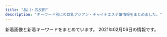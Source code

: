 ```yaml
---
title: "品川・五反田"
description: "キーワード別にの巨乳アジアン・チャイナエステ嬢情報をまとめました。"
---
```


新着画像と新着キーワードをまとめています。
2021年02月06日の情報です。

<DmmAffiliateIns />
<KeywordTable
  shops={
    [
    {
        "img_links": [
            "http://hi-msg.com/tonpoh/images/p-2.jpg",
            "http://hi-msg.com/tonpoh/images/p-13-1.jpg",
            "http://hi-msg.com/tonpoh/images/p-11.jpg",
            "http://hi-msg.com/tonpoh/images/p-7-1.jpg",
            "http://hi-msg.com/tonpoh/images/p-7.jpg",
            "http://hi-msg.com/tonpoh/images/p-10.jpg",
            "http://hi-msg.com/tonpoh/images/p-14.jpg",
            "http://hi-msg.com/tonpoh/images/p-6-1.jpg",
            "http://hi-msg.com/tonpoh/images/tit-staff.png",
            "http://hi-msg.com/tonpoh/images/p-10-1.jpg",
            "http://hi-msg.com/tonpoh/images/p-8.jpg",
            "http://hi-msg.com/tonpoh/images/s6.png",
            "http://hi-msg.com/tonpoh/images/s8.png",
            "http://hi-msg.com/tonpoh/images/p-9.jpg",
            "http://hi-msg.com/tonpoh/images/p-1.jpg",
            "http://hi-msg.com/tonpoh/images/p-12.jpg",
            "http://hi-msg.com/tonpoh/images/fla-3.png",
            "http://hi-msg.com/tonpoh/images/p-8-1.jpg",
            "http://hi-msg.com/tonpoh/images/s9.png",
            "http://hi-msg.com/tonpoh/images/p-14-1.jpg",
            "http://hi-msg.com/tonpoh/images/no.png",
            "http://hi-msg.com/tonpoh/images/tit-sys.png",
            "http://hi-msg.com/tonpoh/images/l.png",
            "http://hi-msg.com/tonpoh/images/line.png",
            "http://hi-msg.com/tonpoh/images/p-5.jpg",
            "http://hi-msg.com/tonpoh/images/p-6.jpg",
            "http://hi-msg.com/tonpoh/images/p-0.jpg",
            "http://hi-msg.com/tonpoh/images/fla-1.png",
            "http://hi-msg.com/tonpoh/images/ll.png",
            "http://hi-msg.com/tonpoh/images/p-13.jpg",
            "http://hi-msg.com/tonpoh/images/p-11-1.jpg",
            "http://hi-msg.com/tonpoh/images/s4.jpg",
            "http://hi-msg.com/tonpoh/images/s1.png",
            "http://hi-msg.com/tonpoh/images/fla.png",
            "http://hi-msg.com/tonpoh/images/p-4.jpg",
            "http://hi-msg.com/tonpoh/images/s5.png",
            "http://hi-msg.com/tonpoh/images/botton.png",
            "http://hi-msg.com/tonpoh/images/p-9-1.jpg",
            "http://hi-msg.com/tonpoh/images/p-12-1.jpg"
        ],
        "station": "JR\u4e94\u53cd\u7530\u99c5\u897f\u53e3",
        "keywords": {},
        "url": "http://hi-msg.com/tonpoh/",
        "name": "\u30c8\u30f3\u30dd\u30fc"
    },
    {
        "station": "JR\u4e94\u53cd\u7530\u99c5\u897f\u53e3",
        "url": "http://es-mirei.com/",
        "img_links": [
            "http://es-mirei.com/images/s3Slider1Images/02.jpg",
            "http://es-mirei.com/staffPhoto/s20170908125528.jpg",
            "http://es-mirei.com/staffPhoto/b20170728165256.jpg",
            "http://es-mirei.com/staffPhoto/s20170728165302.jpg",
            "http://es-mirei.com/images/store/04.jpg",
            "http://es-mirei.com/images/store/03.jpg",
            "http://es-mirei.com/staffPhoto/b20180209180323.jpg",
            "http://es-mirei.com/images/store/06.jpg",
            "http://es-mirei.com/staffPhoto/b20180613122502.jpg",
            "http://es-mirei.com/images/store/05.jpg",
            "http://es-mirei.com/images/s3Slider1Images/01.jpg",
            "http://es-mirei.com/images/store/01.jpg",
            "http://es-mirei.com/staffPhoto/b20170728165536.jpg",
            "http://es-mirei.com/staffPhoto/s20180209180323.jpg",
            "http://es-mirei.com/staffPhoto/s20180613122502.jpg",
            "http://es-mirei.com/staffPhoto/b20170728165302.jpg",
            "http://es-mirei.com/images/s3Slider1Images/03.jpg",
            "http://es-mirei.com/staffPhoto/b20170911152114.jpg",
            "http://es-mirei.com/staffPhoto/s20170728165536.jpg",
            "http://es-mirei.com/staffPhoto/s20170728165256.jpg",
            "http://es-mirei.com/images/noImg.jpg",
            "http://es-mirei.com/staffPhoto/b20170908125528.jpg",
            "http://es-mirei.com/staffPhoto/s20170911152114.jpg",
            "http://es-mirei.com/images/returnStaffBtn.png",
            "http://es-mirei.com/images/store/02.jpg",
            "http://es-mirei.com/staffPhoto/s20170911152129.jpg",
            "http://es-mirei.com/staffPhoto/b20170911152129.jpg"
        ],
        "name": "\u7f8e\u4f36",
        "keywords": {
            "88": 2,
            "85": 2,
            "E": 8,
            "86": 2,
            "87": 4
        }
    },
    {
        "img_links": [],
        "name": "\u30d5\u30ed\u30fc\u30e9",
        "url": "http://f-aroma.info/",
        "keywords": {},
        "station": "JR\u54c1\u5ddd\u99c5\u9ad8\u8f2a\u53e3"
    },
    {
        "img_links": [
            "http://gotanda.pepper.jp/m048.png",
            "http://gotanda.pepper.jp/m173.jpg",
            "http://gotanda.pepper.jp/gotanda001.jpg",
            "http://gotanda.pepper.jp/m02272.jpg",
            "http://gotanda.pepper.jp/20151109231038834554.jpg",
            "http://gotanda.pepper.jp/m049.png",
            "http://gotanda.pepper.jp/1-01.png"
        ],
        "station": "JR\u4e94\u53cd\u7530\u99c5\u897f\u53e3",
        "keywords": {},
        "url": "http://gotanda.pepper.jp/",
        "name": "\u4e94\u53cd\u7530\u30e1\u30c7\u30a3\u30ab\u30eb\u30a8\u30f3"
    },
    {
        "img_links": [
            "http://www.relax-fuyou.info/img/r9.jpg",
            "http://www.relax-fuyou.info/img/sta17.jpg",
            "http://www.relax-fuyou.info/img/st160.jpg",
            "http://www.relax-fuyou.info/img/st42.jpg",
            "http://www.relax-fuyou.info/img/st10.jpg",
            "http://www.relax-fuyou.info/img/sta1.jpg",
            "http://www.relax-fuyou.info/img/st110.jpg",
            "http://www.relax-fuyou.info/img/sta19.jpg",
            "http://www.relax-fuyou.info/img/sta15.jpg",
            "http://www.relax-fuyou.info/img/st7.jpg",
            "http://www.relax-fuyou.info/img/st1.jpg",
            "http://www.relax-fuyou.info/img/st161.jpg",
            "http://www.relax-fuyou.info/img/st72.jpg",
            "http://www.relax-fuyou.info/img/st150.jpg",
            "http://www.relax-fuyou.info/img/st140.jpg",
            "http://www.relax-fuyou.info/img/st41.jpg",
            "http://www.relax-fuyou.info/img/sta5.jpg",
            "http://www.relax-fuyou.info/img/st5.jpg",
            "http://www.relax-fuyou.info/img/st141.jpg",
            "http://www.relax-fuyou.info/img/st171.jpg",
            "http://www.relax-fuyou.info/img/sta20.jpg",
            "http://www.relax-fuyou.info/img/top.jpg",
            "http://www.relax-fuyou.info/img/st8.jpg",
            "http://www.relax-fuyou.info/img/sta18.jpg",
            "http://www.relax-fuyou.info/img/sta8.jpg",
            "http://www.relax-fuyou.info/img/st181.jpg",
            "http://www.relax-fuyou.info/img/st11.jpg",
            "http://www.relax-fuyou.info/img/st191.jpg",
            "http://www.relax-fuyou.info/img/st17.jpg",
            "http://www.relax-fuyou.info/img/sta16.jpg",
            "http://www.relax-fuyou.info/img/st201.jpg",
            "http://www.relax-fuyou.info/img/st71.jpg"
        ],
        "keywords": {
            "86": 2,
            "88": 3,
            "84": 5,
            "E": 5,
            "87": 2,
            "90": 2,
            "C": 3,
            "D": 5,
            "G": 1
        },
        "station": "JR\u4e94\u53cd\u7530\u99c5\u6771\u53e3",
        "name": "\u8299\u84c9\uff5e\u30d5\u30e8\u30a6\uff5e",
        "url": "http://www.relax-fuyou.info/"
    },
    {
        "keywords": {
            "\u5de8\u4e73": 1,
            "C": 1,
            "\u4e73": 1
        },
        "name": "\u9577\u697d",
        "url": "https://www.a-side.com/chouraku/",
        "img_links": [
            "https://www.a-side.com/chouraku/images/moved.jpg",
            "https://www.a-side.com/chouraku/staff/yuna/index.jpg",
            "https://static.a-side.com/photo/shop/34847/list.jpg",
            "https://www.a-side.com/chouraku/staff/yuyu/index.jpg",
            "https://www.a-side.com/chouraku/staff/ayaka/index.jpg",
            "https://img.a-side.com/photo/premium/20210205/30430_01_top2.jpg",
            "https://img.a-side.com/photo/digicame/20210129/29625_01.jpg",
            "https://img.a-side.com/photo/premium/20210201/35215_01_top2.jpg",
            "https://static.a-side.com/photo/shop/33708/list.jpg",
            "https://static.a-side.com/photo/shop/35086/list.jpg",
            "https://www.a-side.com/chouraku/staff/ai/index.jpg",
            "https://www.a-side.com/chouraku/staff/rika/index.jpg",
            "https://static.a-side.com/photo/shop/34272/list.jpg",
            "https://static.a-side.com/photo/shop/30430/list.jpg",
            "https://www.a-side.com/chouraku/staff/emi/index.jpg",
            "https://img.a-side.com/photo/digicame/20210127/31406_03.jpg",
            "https://www.a-side.com/chouraku/staff/miho/index.jpg",
            "https://www.a-side.com/chouraku/images/ticket.jpg",
            "https://www.a-side.com/chouraku/staff/coco/index.jpg",
            "https://static.a-side.com/photo/shop/35298/list.jpg",
            "https://img.a-side.com/photo/digicame/20210129/12823_02.jpg",
            "https://www.a-side.com/chouraku/staff/yui/index.jpg",
            "https://static.a-side.com/photo/shop/34768/list.jpg",
            "https://img.a-side.com/photo/digicame/20210125/15122_02.jpg",
            "https://img.a-side.com/photo/digicame/20210125/31404_02.jpg",
            "https://static.a-side.com/photo/shop/34965/list.jpg",
            "https://img.a-side.com/photo/koko/30430/thumb.jpg",
            "https://static.a-side.com/photo/shop/33796/list.jpg",
            "https://www.a-side.com/chouraku/images/top-info201812.jpg",
            "https://static.a-side.com/photo/shop/31695/list.jpg",
            "https://www.a-side.com/chouraku/staff/mimi/index.jpg",
            "https://img.a-side.com/photo/digicame/20210128/31388_01.jpg",
            "https://www.a-side.com/chouraku/staff/aya/index.jpg",
            "https://www.a-side.com/chouraku/images/info/photo01.jpg",
            "https://img.a-side.com/photo/premium/20210128/33649_01_sp.jpg",
            "https://static.a-side.com/photo/shop/34961/list.jpg",
            "https://www.a-side.com/chouraku/staff/yui2/index.jpg",
            "https://www.a-side.com/chouraku/images/coupon/presented.png",
            "https://img.a-side.com/photo/premium/20210122/27898_01_top1.jpg",
            "https://img.a-side.com/photo/digicame/20210127/20991_04.jpg",
            "https://www.a-side.com/chouraku/staff/mayumi/index.jpg",
            "https://www.a-side.com/chouraku/staff/mifi/index.jpg",
            "https://static.a-side.com/photo/shop/34669/list.jpg",
            "https://img.a-side.com/photo/digicame/20210129/29625_03.jpg",
            "https://img.a-side.com/photo/koko/34965/thumb.jpg",
            "https://static.a-side.com/photo/shop/34987/list.jpg",
            "https://www.a-side.com/chouraku/staff/yuki/index.jpg",
            "https://www.a-side.com/chouraku/staff/moe/index.jpg",
            "https://static.a-side.com/photo/shop/35000/list.jpg",
            "https://www.a-side.com/chouraku/staff/miki/index.jpg",
            "https://static.a-side.com/photo/shop/33596/list.jpg",
            "https://www.a-side.com/chouraku/images/info/photo04.jpg",
            "https://static.a-side.com/photo/shop/35167/list.jpg",
            "https://img.a-side.com/photo/premium/20210125/34965_01_sp.jpg",
            "https://img.a-side.com/photo/premium/20201201/30113_01_index.jpg",
            "https://static.a-side.com/photo/shop/16032/list.jpg",
            "https://img.a-side.com/photo/weekly/20210205/top.jpg",
            "https://www.a-side.com/chouraku/staff/ami/index.jpg",
            "https://www.a-side.com/chouraku/staff/mina/index.jpg",
            "https://www.a-side.com/chouraku/images/coupon/info.png",
            "https://www.a-side.com/chouraku/images/covergirl.jpg",
            "https://www.a-side.com/chouraku/images/info/photo03.jpg",
            "https://img.a-side.com/photo/digicame/20210127/31406_02.jpg",
            "https://img.a-side.com/photo/premium/20210201/35215_01_top1.jpg",
            "https://img.a-side.com/photo/koko/31363/thumb.jpg",
            "https://img.a-side.com/photo/premium/20210127/34669_01_sp.jpg",
            "https://www.a-side.com/chouraku/staff/yumi/index.jpg",
            "https://www.a-side.com/chouraku/staff/aiko/index.jpg",
            "https://img.a-side.com/photo/premium/20210205/30430_01_top1.jpg",
            "https://static.a-side.com/photo/shop/35132/list.jpg",
            "https://static.a-side.com/photo/shop/34907/list.jpg",
            "https://www.a-side.com/chouraku/staff/yuri/index.jpg",
            "https://img.a-side.com/photo/premium/20210126/18614_01_sp.jpg",
            "https://www.a-side.com/chouraku/staff/ayumi/index.jpg",
            "https://static.a-side.com/photo/shop/35018/list.jpg",
            "https://img.a-side.com/photo/premium/20210122/27898_01_top2.jpg",
            "https://static.a-side.com/photo/shop/35020/list.jpg",
            "https://www.a-side.com/chouraku/images/info/photo02.jpg",
            "https://img.a-side.com/photo/digicame/20210129/29625_02.jpg",
            "https://www.a-side.com/chouraku/images/line.jpg",
            "https://www.a-side.com/chouraku/staff/yuu/index.jpg",
            "https://img.a-side.com/photo/premium/20210104/34987_01_index.jpg",
            "https://static.a-side.com/photo/shop/24050/list.jpg",
            "https://static.a-side.com/photo/shop/33915/list.jpg",
            "https://www.a-side.com/chouraku/staff/mika/index.jpg",
            "https://www.a-side.com/chouraku/staff/sayuri/index.jpg",
            "https://img.a-side.com/photo/koko/24050/thumb.jpg",
            "https://img.a-side.com/photo/digicame/20210125/25065_02.jpg",
            "https://img.a-side.com/photo/digicame/20210129/29625_04.jpg",
            "https://static.a-side.com/photo/shop/34660/list.jpg",
            "https://www.a-side.com/include/img/top/button_twitter.png",
            "https://static.a-side.com/photo/shop/35215/list.jpg"
        ],
        "station": "JR\u4e94\u53cd\u7530\u99c5\u897f\u53e3"
    },
    {
        "name": "\u6708\u306e\u548c",
        "url": "https://tsukiwa.info/",
        "station": "JR\u4e94\u53cd\u7530\u99c5\u897f\u53e3",
        "keywords": {},
        "img_links": [
            "https://tsukiwa.info/img/bar_profile.png",
            "https://tsukiwa.info/img/staff/g12.jpg",
            "https://tsukiwa.info/img/staff/mimi202012.jpg",
            "https://tsukiwa.info/img/event/20210128.png",
            "https://tsukiwa.info/img/staff/sara241.jpg",
            "https://tsukiwa.info/img/staff_top/20201219_2.jpg",
            "https://tsukiwa.info/img/staff/sara242.jpg",
            "https://tsukiwa.info/img/bar_staff.png",
            "https://tsukiwa.info/img/staff/sara244.jpg",
            "https://tsukiwa.info/img/staff/mimi20202.jpg",
            "https://tsukiwa.info/img/staff_top/20201219_1.jpg",
            "https://tsukiwa.info/img/bar_gallery.png",
            "https://tsukiwa.info/img/staff/5AD524C3-384E-48C5-9527-57A24BF6D687.jpeg",
            "https://tsukiwa.info/img/staff/mika05.jpg",
            "https://tsukiwa.info/img/akusesu-top0.jpg",
            "https://tsukiwa.info/img/news1.png",
            "https://tsukiwa.info/img/staff/yuri001.jpg",
            "https://tsukiwa.info/img/staff/koko3.jpg",
            "https://tsukiwa.info/img/staff/mimi01.jpg",
            "https://tsukiwa.info/img/staff/aya2101.jpg",
            "https://tsukiwa.info/img/event/camp03.jpg",
            "https://tsukiwa.info/img/staff/rumi02.jpg",
            "https://tsukiwa.info/img/news3.png",
            "https://tsukiwa.info/img/staff/sara243.jpg",
            "https://tsukiwa.info/img/top_map.jpg",
            "https://www.a-side.com/ad/koko/include/banner/koko_200x40.png",
            "https://tsukiwa.info/img/QRcode.png",
            "https://tsukiwa.info/img/staff/rumi04.jpg",
            "https://tsukiwa.info/img/staff/IMG_3569.jpg",
            "https://tsukiwa.info/img/staff/g121.jpg",
            "https://tsukiwa.info/img/staff/no_image.jpg",
            "https://tsukiwa.info/img/pickupGirl.png"
        ]
    },
    {
        "name": "\u30de\u30c3\u30b5\u30fc\u30b8\u306e\u5915\u6708",
        "url": "http://www.es-yuduki.com/",
        "station": "JR\u4e94\u53cd\u7530\u99c5\u897f\u53e3",
        "img_links": [
            "http://www.es-yuduki.com/css/nav/change-004.jpg",
            "http://www.es-yuduki.com/css/nav/change-007.jpg",
            "http://www.es-yuduki.com/css/staff00.jpg",
            "http://www.es-yuduki.com/css/staff02.jpg",
            "http://www.es-yuduki.com/css/nav/nav-002.jpg",
            "http://www.es-yuduki.com/css/head.jpg",
            "http://www.es-yuduki.com/css/progress02.jpg",
            "http://www.es-yuduki.com/css/coupon003.jpg",
            "http://www.es-yuduki.com/css/nav/change-002.jpg",
            "http://www.es-yuduki.com/css/progress01.jpg",
            "http://www.es-yuduki.com/css/progress03.jpg",
            "http://www.es-yuduki.com/css/progress04.jpg",
            "http://www.es-yuduki.com/css/progress07.jpg",
            "http://www.es-yuduki.com/css/staff01.jpg",
            "http://www.es-yuduki.com/css/nav/nav-001.jpg",
            "http://www.es-yuduki.com/css/nav/nav-004.jpg",
            "http://www.es-yuduki.com/css/nav/change-005.jpg",
            "http://www.es-yuduki.com/css/nav/nav-0003.jpg",
            "http://www.es-yuduki.com/css/kanban.jpg",
            "http://www.es-yuduki.com/css/staff01-b.jpg",
            "http://www.es-yuduki.com/css/staff03-b.jpg",
            "http://www.es-yuduki.com/css/nav/change-006.jpg",
            "http://www.es-yuduki.com/css/nav/change-001.jpg",
            "http://www.es-yuduki.com/css/staff03.jpg",
            "http://www.es-yuduki.com/css/nav/nav-005.jpg",
            "http://www.es-yuduki.com/css/progress06.jpg",
            "http://www.es-yuduki.com/css/progress05.jpg",
            "http://www.es-yuduki.com/css/main-top05.png",
            "http://www.es-yuduki.com/css/nav/change-0003.jpg",
            "http://www.es-yuduki.com/css/staff02-b.jpg",
            "http://www.es-yuduki.com/css/nav/nav-007.jpg",
            "http://www.es-yuduki.com/css/nav/nav-006.jpg",
            "http://www.es-yuduki.com/css/progress08.jpg"
        ],
        "keywords": {
            "C": 13
        }
    },
    {
        "station": "\u6238\u8d8a\u9280\u5ea7\u99c5",
        "img_links": [
            "http://lacure.link/images/r4.jpg",
            "http://lacure.link/images/g1.jpg",
            "http://lacure.link/images/kol.jpg",
            "http://lacure.link/images/gb01.png",
            "http://lacure.link/images/g5.jpg",
            "http://lacure.link/images/s1.jpg",
            "http://lacure.link/images/g6.jpg",
            "http://lacure.link/images/news.png",
            "http://lacure.link/images/asali.jpg",
            "http://lacure.link/images/top2.jpg",
            "http://lacure.link/images/sayuri.jpg",
            "http://lacure.link/images/r6.jpg",
            "http://lacure.link/images/face.png",
            "http://lacure.link/images/g3.jpg",
            "http://lacure.link/images/s_staff.png",
            "http://lacure.link/images/g0.jpg",
            "http://lacure.link/images/r1.jpg",
            "http://lacure.link/images/r2.jpg",
            "http://lacure.link/images/yuki.jpg",
            "http://lacure.link/images/left3.png",
            "http://lacure.link/images/zi.png",
            "http://lacure.link/images/g2.jpg",
            "http://lacure.link/images/kiki.jpg",
            "http://lacure.link/images/r5.jpg",
            "http://lacure.link/images/r3.jpg"
        ],
        "name": "\u30e9\u30ad\u30e5\u30a2",
        "url": "http://lacure.link/",
        "keywords": {}
    },
    {
        "name": "\u82b1\u8863",
        "keywords": {},
        "url": "http://hanagoromo.work/",
        "img_links": [
            "http://hanagoromo.work/3.jpg",
            "http://hanagoromo.work/nana.jpg",
            "http://hanagoromo.work/staff_t.jpg",
            "http://hanagoromo.work/nana2.jpg",
            "http://hanagoromo.work/hitomi1.jpg",
            "http://hanagoromo.work/hitomi.jpg",
            "http://hanagoromo.work/s1.png",
            "http://hanagoromo.work/4.jpg",
            "http://hanagoromo.work/miyuki1.jpg",
            "http://hanagoromo.work/b3.jpg",
            "http://hanagoromo.work/hitomi2.jpg",
            "http://hanagoromo.work/tina2.jpg",
            "http://hanagoromo.work/1.jpg",
            "http://hanagoromo.work/sayaka.jpg",
            "http://hanagoromo.work/yumi.jpg",
            "http://hanagoromo.work/ta.png",
            "http://hanagoromo.work/yuyu.jpg",
            "http://hanagoromo.work/sys.jpg",
            "http://hanagoromo.work/2.jpg",
            "http://hanagoromo.work/mio1.jpg",
            "http://hanagoromo.work/interior1.jpg",
            "http://hanagoromo.work/yuna2.jpg",
            "http://hanagoromo.work/ai2.jpg",
            "http://hanagoromo.work/nana1.jpg",
            "http://hanagoromo.work/yuna1.jpg",
            "http://hanagoromo.work/112.jpg",
            "http://hanagoromo.work/b1.jpg",
            "http://hanagoromo.work/main_top.jpg",
            "http://hanagoromo.work/b2.jpg",
            "http://hanagoromo.work/rie1.jpg",
            "http://hanagoromo.work/mens-esthe1.png",
            "http://hanagoromo.work/interior_t.jpg",
            "http://hanagoromo.work/mio2.jpg",
            "http://hanagoromo.work/int2.jpg",
            "http://hanagoromo.work/rina2.jpeg",
            "http://hanagoromo.work/yumi1.jpg",
            "http://hanagoromo.work/miyuki.jpg",
            "http://hanagoromo.work/mio.jpg",
            "http://hanagoromo.work/ai3.jpg",
            "http://hanagoromo.work/6.jpg",
            "http://hanagoromo.work/rina1.jpeg",
            "http://hanagoromo.work/head.jpg",
            "http://hanagoromo.work/tina.jpg"
        ],
        "station": "JR\u4e94\u53cd\u7530\u99c5"
    },
    {
        "url": "http://www.kouroku-este.com/",
        "keywords": {
            "C": 15
        },
        "name": "\u5eb7\u7984",
        "station": "JR\u54c1\u5ddd\u99c5\u9ad8\u8f2a\u53e3",
        "img_links": [
            "http://www.kouroku-este.com/img/system/service02.jpg",
            "http://www.kouroku-este.com/img/staff/ggg/ggg1.jpg",
            "http://www.kouroku-este.com/img/system/service01.jpg",
            "http://www.kouroku-este.com/img/staff/bbb/bbb1.jpg",
            "http://www.kouroku-este.com/img/staff/aaa/aaa2.jpg",
            "http://www.kouroku-este.com/img/staff/ccc/ccc2.jpg",
            "http://www.kouroku-este.com/img/staff/fff/s-fff2.jpg",
            "http://www.kouroku-este.com/img/staff/eee/s-eee2.jpg",
            "http://www.kouroku-este.com/img/staff/fff/s-fff1.jpg",
            "http://www.kouroku-este.com/img/staff/aaa/aaa1.jpg",
            "http://www.kouroku-este.com/img/staff/ccc/ccc1.jpg",
            "http://www.kouroku-este.com/img/staff/eee/s-eee1.jpg",
            "http://www.kouroku-este.com/img/top/listmark1.png",
            "http://www.kouroku-este.com/img/menu/info_r.jpg"
        ]
    },
    {
        "keywords": {
            "C": 8
        },
        "name": "\u3072\u307e\u308f\u308a",
        "station": "JR\u4e94\u53cd\u7530\u99c5\u6771\u53e3",
        "url": "http://www.kenkou-house.info/",
        "img_links": [
            "http://www.kenkou-house.info/img/s91.jpg",
            "http://www.kenkou-house.info/img/m4.png",
            "http://www.kenkou-house.info/img/s22.jpg",
            "http://www.kenkou-house.info/img/s61.jpg",
            "http://www.kenkou-house.info/img/Himawari_88_31.png",
            "http://www.kenkou-house.info/img/s12.jpg",
            "http://www.kenkou-house.info/img/s21.jpg",
            "http://www.kenkou-house.info/img/bottmo-ritght.png",
            "http://www.kenkou-house.info/img/s13.jpg",
            "http://www.kenkou-house.info/img/s16.jpg",
            "http://www.kenkou-house.info/img/Himawari_160_45.png",
            "http://www.kenkou-house.info/img/head.png",
            "http://www.kenkou-house.info/img/s7.jpg",
            "http://www.kenkou-house.info/img/s1.jpg",
            "http://www.kenkou-house.info/img/s.png",
            "http://www.kenkou-house.info/img/m6.png",
            "http://www.kenkou-house.info/img/Himawari_468_60.png",
            "http://www.kenkou-house.info/img/m8.png",
            "http://www.kenkou-house.info/img/m2.png",
            "http://www.kenkou-house.info/img/s14.jpg",
            "http://www.kenkou-house.info/img/body-.png",
            "http://www.kenkou-house.info/img/s20.jpg",
            "http://www.kenkou-house.info/img/m7.png",
            "http://www.kenkou-house.info/img/m5.png",
            "http://www.kenkou-house.info/img/s11.jpg",
            "http://www.kenkou-house.info/img/s17.jpg",
            "http://www.kenkou-house.info/img/s4.jpg",
            "http://www.kenkou-house.info/img/play.png",
            "http://www.kenkou-house.info/img/s15.jpg",
            "http://www.kenkou-house.info/img/s33.jpg",
            "http://www.kenkou-house.info/img/bottmo-left.png",
            "http://www.kenkou-house.info/img/m1.png",
            "http://www.kenkou-house.info/img/door.png",
            "http://www.kenkou-house.info/img/Himawari_200_40.png",
            "http://www.kenkou-house.info/img/m3.png"
        ]
    },
    {
        "station": "JR\u4e94\u53cd\u7530\u99c5\u897f\u53e3",
        "img_links": [
            "http://p-fly.work/staff/kiki.jpg",
            "http://p-fly.work/staff/mai.jpg",
            "http://p-fly.work/images/sys3.jpg",
            "http://p-fly.work/img/yuyu1.jpg",
            "http://p-fly.work/images/int1.jpg",
            "http://p-fly.work/img/sara1.jpg",
            "http://p-fly.work/images/9.jpg",
            "http://p-fly.work/staff/yuyu.jpg",
            "http://p-fly.work/staff/sara.jpg",
            "http://p-fly.work/images/ac1.jpg",
            "http://p-fly.work/images/sys2.jpg",
            "http://p-fly.work/images/news.jpg",
            "http://p-fly.work/images/interior_t.png",
            "http://p-fly.work/img/mai1.jpg",
            "http://p-fly.work/images/staff_t.png",
            "http://p-fly.work/images/b3.jpg",
            "http://p-fly.work/images/b2.jpg",
            "http://p-fly.work/images/line.png",
            "http://p-fly.work/images/sys1.jpg",
            "http://p-fly.work/images/int2.png",
            "http://p-fly.work/img/kiki1.jpg",
            "http://p-fly.work/images/b1.jpg",
            "http://p-fly.work/images/tr.jpg",
            "http://p-fly.work/images/sys4.png",
            "http://p-fly.work/images/head.png",
            "http://p-fly.work/images/mobile.jpg",
            "http://p-fly.work/images/1.jpg",
            "http://p-fly.work/images/7.jpg",
            "http://p-fly.work/images/12.jpg"
        ],
        "url": "http://p-fly.work/",
        "keywords": {},
        "name": "\u7d2b\u306e\u8776"
    }
]
}
/>
<DmmAffiliateScript />

